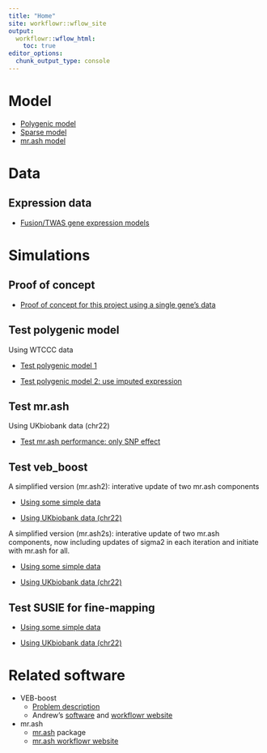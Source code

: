 ```yaml
---
title: "Home"
site: workflowr::wflow_site
output:
  workflowr::wflow_html:
    toc: true
editor_options:
  chunk_output_type: console
---
```


# Model
  * [Polygenic model](polygenic_model.html)
  * [Sparse model](sparse_model.html)
  * [mr.ash model](mrash_model.html)
  
# Data

## Expression data
  * [Fusion/TWAS gene expression models](fusion_expr.html)

# Simulations

## Proof of concept
  * [Proof of concept for this project using a single gene's data](simulation-singleG.html)

## Test polygenic model
Using WTCCC data

  * [Test polygenic model 1](simulation-WTCCC.html)
  
  * [Test polygenic model 2: use imputed expression](simulation-WTCCC2.html)

## Test mr.ash
Using UKbiobank data (chr22)

  * [Test mr.ash performance: only SNP effect](simulation-mr.ash-ukbchr22.html)

  
## Test veb_boost
A simplified version (mr.ash2): interative update of two mr.ash components

  * [Using some simple data](simulation_simpleveb-boost.html)
  
  * [Using UKbiobank data (chr22)](https://users.rcc.uchicago.edu/~simingz/simulation-simpleveb-boost-ukbchr22.html)
  
  
A simplified version (mr.ash2s): interative update of two mr.ash components, now including updates of sigma2 in each iteration and initiate with mr.ash for all.

  * [Using some simple data](simulation_simpleveb-boost2.html)
  
  * [Using UKbiobank data (chr22)](https://users.rcc.uchicago.edu/~simingz/simulation-simpleveb-boost2-ukbchr22.html)
  
## Test SUSIE for fine-mapping

  * [Using some simple data](simulation_susie.html)
  
  * [Using UKbiobank data (chr22)](simulation-susie-ukbchr22.html)

  
# Related software
  * VEB-boost
    * [Problem description](VEB-boost-fitting.html)
    * Andrew's [software](https://github.com/stephenslab/VEB.Boost) and [workflowr website](https://andrewg3311.github.io/VEB-Boost-workflowR/VEB_Boost_Derivation.html)
    
  * mr.ash
    * [mr.ash](https://github.com/stephenslab/mr.ash.alpha) package
    * [mr.ash workflowr website](https://stephenslab.github.io/mr-ash-workflow/)

